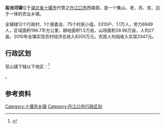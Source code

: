 {{中国乡级行政区|42/03/81/104/000}}
'''盐池河镇'''位于[[湖北省|湖北省]][[十堰市|十堰市]]代管之[[丹江口市|丹江口市]]西南部，是一个集山、老、苏、贫、边于一体的农业乡镇。

全镇辖12个行政村、1个居委会、75个村民小组，3310户、1.1万人，劳力6949人，区域面积196.7平方公里，耕地面积1.5万亩，山场面积29.96万亩，人均27亩。2010年全镇实现农村经济总收入8205万元，农民人均纯收入实现3347元。

== 行政区划 ==
官山镇下辖以下地区：<ref>{{PRC admin/ref sgc|42/03/81/104/000}}</ref>

{{PRC admin/children|42/03/81/104/000}}。

== 参考资料 ==

{{reflist}}

{{丹江口市行政区划}}
{{湖北行政区划小作品}}
[[Category:十堰市乡镇|Category:十堰市乡镇]]
[[Category:丹江口市行政区划|Category:丹江口市行政区划]]